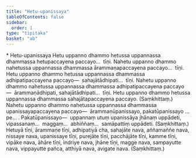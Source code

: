 ```yaml
---
title: "Hetu-upanissaya"
tableOfContents: false
sidebar:
  order: 1
type: "tipitaka"
basket: "ab"
---
```



<DynamicBreadcrumb />

<Paragraph type="center">
* Hetu-upanissaya
</Paragraph>

<Division number="477">

<Paragraph number="1049">
Hetu uppanno dhammo hetussa uppannassa dhammassa hetupaccayena paccayo…  tīṇi.
</Paragraph>

<Paragraph number="1050">
Nahetu uppanno dhammo nahetussa uppannassa dhammassa ārammaṇapaccayena paccayo…  tīṇi.
</Paragraph>

<Paragraph number="1051">
Hetu uppanno dhammo hetussa uppannassa dhammassa adhipatipaccayena paccayo—  sahajātādhipati…  tīṇi.
</Paragraph>

<Paragraph number="1052">
Nahetu uppanno dhammo nahetussa uppannassa dhammassa adhipatipaccayena paccayo—  ārammaṇādhipati, sahajātādhipati…  tīṇi.
</Paragraph>

<Paragraph number="1053">
Hetu uppanno dhammo hetussa uppannassa dhammassa sahajātapaccayena paccayo. (Saṃkhittaṃ.)
</Paragraph>

<Paragraph number="1054">
Nahetu uppanno dhammo nahetussa uppannassa dhammassa upanissayapaccayena paccayo—  ārammaṇūpanissayo, pakatūpanissayo …pe… . <Emphasis>Pakatūpanissayo</Emphasis>—  uppannaṃ utuṃ upanissāya jhānaṃ uppādeti, vipassanaṃ…  maggaṃ…  abhiññaṃ…  samāpattiṃ uppādeti. (Saṃkhittaṃ.)
</Paragraph>

</Division>
<Division number="478">

<Paragraph number="1055">
Hetuyā tīṇi, ārammaṇe tīṇi, adhipatiyā cha, sahajāte nava, aññamaññe nava, nissaye nava, upanissaye tīṇi, purejāte tīṇi, pacchājāte tīṇi, kamme tīṇi, vipāke nava, āhāre tīṇi, indriye nava, jhāne tīṇi, magge nava, sampayutte nava, vippayutte pañca, atthiyā nava, avigate nava. (Saṃkhittaṃ.)
</Paragraph>
</Division>
